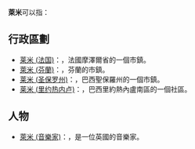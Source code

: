 '''萊米'''可以指：

== 行政區劃 ==
* [[莱米_(法国)|莱米 (法国)]]：{{lang|fr|Lemud}}，法國摩澤爾省的一個市鎮。
* [[萊米_(芬蘭)|萊米 (芬蘭)]]：{{lang|fi|Lemi}}，芬蘭的市鎮。
* [[莱米_(圣保罗州)|莱米 (圣保罗州)]]：{{lang|pt|Leme}}，巴西聖保羅州的一個市鎮。
* [[莱米_(里约热内卢)|莱米 (里约热内卢)]]：{{lang|pt|Leme}}，巴西里約熱內盧南區的一個社區。

== 人物 ==
* [[萊米_(音樂家)|萊米 (音樂家)]]：{{lang|en|Lemmy}}，是一位英國的音樂家。

{{disambig|Cat=二字消歧义|L}}